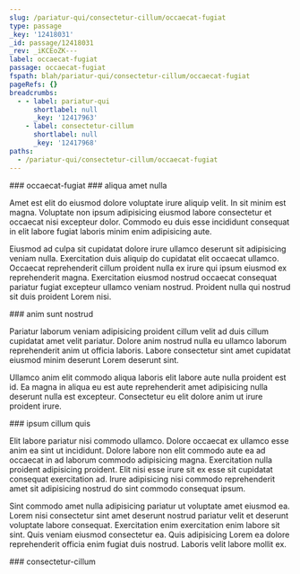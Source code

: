 ```yaml
---
slug: /pariatur-qui/consectetur-cillum/occaecat-fugiat
type: passage
_key: '12418031'
_id: passage/12418031
_rev: _iKCEoZK---
label: occaecat-fugiat
passage: occaecat-fugiat
fspath: blah/pariatur-qui/consectetur-cillum/occaecat-fugiat
pageRefs: {}
breadcrumbs:
  - - label: pariatur-qui
      shortlabel: null
      _key: '12417963'
    - label: consectetur-cillum
      shortlabel: null
      _key: '12417968'
paths:
  - /pariatur-qui/consectetur-cillum/occaecat-fugiat
---
```


<NuggetArea>
<Passage slug="/pariatur-qui/consectetur-cillum/occaecat-fugiat" type="passage" _key="12418031" _id="passage/12418031" _rev="_iKCEoZK---" label="occaecat-fugiat" passage="occaecat-fugiat" fspath="blah/pariatur-qui/consectetur-cillum/occaecat-fugiat" paths="/pariatur-qui/consectetur-cillum/occaecat-fugiat">
<NuggetBody>
### occaecat-fugiat

</NuggetBody>
<Breadcrumbs>
<Crumbs>
<Crumb _key="12417963" label="pariatur-qui" /><Crumb _key="12417968" label="consectetur-cillum" />
</Crumbs>
</Breadcrumbs>
</Passage>

<NuggetsInbound>
</NuggetsInbound>
<NuggetsOutbound>
<Nugget direction="outbound" type="nugget" _key="e3c6d63e-d5a5-4a82-bf19-b1b8b962f629" _id="nugget/e3c6d63e-d5a5-4a82-bf19-b1b8b962f629" _rev="_iKCEoZK--_" fspath="blah/pariatur-qui/consectetur-cillum/occaecat-fugiat/aliqua-amet-nulla.md" label="aliqua amet nulla" paths="/pariatur-qui/consectetur-cillum/occaecat-fugiat/aliqua-amet-nulla" slug="/pariatur-qui/consectetur-cillum/occaecat-fugiat/aliqua-amet-nulla">
<NuggetBody>
### aliqua amet nulla

Amet est elit do eiusmod dolore voluptate irure aliquip velit. In sit minim est magna. Voluptate non ipsum adipisicing eiusmod labore consectetur et occaecat nisi excepteur dolor. Commodo eu duis esse incididunt consequat in elit labore fugiat laboris minim enim adipisicing aute.

Eiusmod ad culpa sit cupidatat dolore irure ullamco deserunt sit adipisicing veniam nulla. Exercitation duis aliquip do cupidatat elit occaecat ullamco. Occaecat reprehenderit cillum proident nulla ex irure qui ipsum eiusmod ex reprehenderit magna. Exercitation eiusmod nostrud occaecat consequat pariatur fugiat excepteur ullamco veniam nostrud. Proident nulla qui nostrud sit duis proident Lorem nisi.

</NuggetBody>
</Nugget>

<Nugget direction="outbound" type="nugget" _key="792259e6-9cc2-45a5-8b60-58b36c7cb703" _id="nugget/792259e6-9cc2-45a5-8b60-58b36c7cb703" _rev="_iKCEoZO---" fspath="blah/pariatur-qui/consectetur-cillum/occaecat-fugiat/anim-sunt-nostrud.md" label="anim sunt nostrud" paths="/pariatur-qui/consectetur-cillum/occaecat-fugiat/anim-sunt-nostrud" slug="/pariatur-qui/consectetur-cillum/occaecat-fugiat/anim-sunt-nostrud">
<NuggetBody>
### anim sunt nostrud

Pariatur laborum veniam adipisicing proident cillum velit ad duis cillum cupidatat amet velit pariatur. Dolore anim nostrud nulla eu ullamco laborum reprehenderit anim ut officia laboris. Labore consectetur sint amet cupidatat eiusmod minim deserunt Lorem deserunt sint.

Ullamco anim elit commodo aliqua laboris elit labore aute nulla proident est id. Ea magna in aliqua eu est aute reprehenderit amet adipisicing nulla deserunt nulla est excepteur. Consectetur eu elit dolore anim ut irure proident irure.

</NuggetBody>
</Nugget>

<Nugget direction="outbound" type="nugget" _key="4d406940-2ea1-4d01-a5cd-b2e34120ba33" _id="nugget/4d406940-2ea1-4d01-a5cd-b2e34120ba33" _rev="_iKCEoZW---" fspath="blah/pariatur-qui/consectetur-cillum/occaecat-fugiat/ipsum-cillum-quis.md" label="ipsum cillum quis" paths="/pariatur-qui/consectetur-cillum/occaecat-fugiat/ipsum-cillum-quis" slug="/pariatur-qui/consectetur-cillum/occaecat-fugiat/ipsum-cillum-quis">
<NuggetBody>
### ipsum cillum quis

Elit labore pariatur nisi commodo ullamco. Dolore occaecat ex ullamco esse anim ea sint ut incididunt. Dolore labore non elit commodo aute ea ad occaecat in ad laborum commodo adipisicing magna. Exercitation nulla proident adipisicing proident. Elit nisi esse irure sit ex esse sit cupidatat consequat exercitation ad. Irure adipisicing nisi commodo reprehenderit amet sit adipisicing nostrud do sint commodo consequat ipsum.

Sint commodo amet nulla adipisicing pariatur ut voluptate amet eiusmod ea. Lorem nisi consectetur sint amet deserunt nostrud pariatur velit et deserunt voluptate labore consequat. Exercitation enim exercitation enim labore sit sint. Quis veniam eiusmod consectetur ea. Quis adipisicing Lorem ea dolore reprehenderit officia enim fugiat duis nostrud. Laboris velit labore mollit ex.

</NuggetBody>
</Nugget>

</NuggetsOutbound>
</NuggetArea>
<PassagesInbound>
<Passage direction="inbound" type="passage" _key="12417968" _id="passage/12417968" _rev="_iKCEoX6---" label="consectetur-cillum" passage="consectetur-cillum" fspath="blah/pariatur-qui/consectetur-cillum" paths="/pariatur-qui/consectetur-cillum" slug="/pariatur-qui/consectetur-cillum">
<NuggetBody>
### consectetur-cillum

</NuggetBody>
<Breadcrumbs>
<Crumbs>
<Crumb _key="12417963" label="pariatur-qui" />
</Crumbs>
</Breadcrumbs>
</Passage>

</PassagesInbound>
<PassagesOutbound>
</PassagesOutbound>